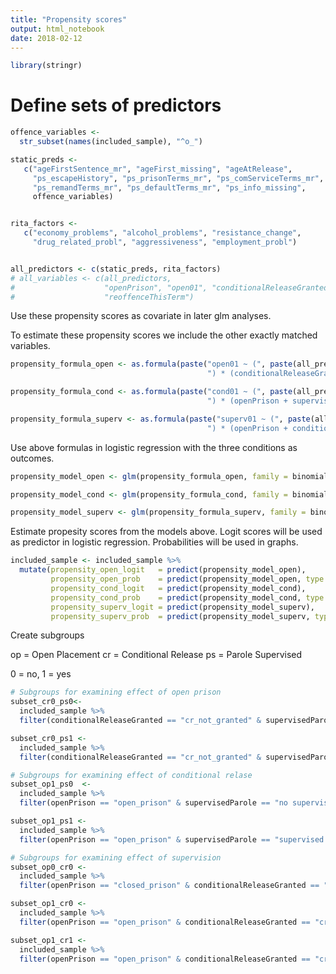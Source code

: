 ```yaml
---
title: "Propensity scores"
output: html_notebook
date: 2018-02-12
---
```

```r
library(stringr)
```

# Define sets of predictors

```r
offence_variables <- 
  str_subset(names(included_sample), "^o_")

static_preds <- 
   c("ageFirstSentence_mr", "ageFirst_missing", "ageAtRelease", 
     "ps_escapeHistory", "ps_prisonTerms_mr", "ps_comServiceTerms_mr", 
     "ps_remandTerms_mr", "ps_defaultTerms_mr", "ps_info_missing", 
     offence_variables)


rita_factors <- 
   c("economy_problems", "alcohol_problems", "resistance_change", 
     "drug_related_probl", "aggressiveness", "employment_probl") 


all_predictors <- c(static_preds, rita_factors)
# all_variables <- c(all_predictors, 
#                    "openPrison", "open01", "conditionalReleaseGranted", "cond01", "supervisedParole", "superv01", 
#                    "reoffenceThisTerm")

```


Use these propensity scores as covariate in later glm analyses.

To estimate these propensity scores we include the other exactly matched variables.

```r
propensity_formula_open <- as.formula(paste("open01 ~ (", paste(all_predictors, collapse = " + "),
                                            ") * (conditionalReleaseGranted + supervisedParole)"))

propensity_formula_cond <- as.formula(paste("cond01 ~ (", paste(all_predictors, collapse = " + "),
                                            ") * (openPrison + supervisedParole)"))

propensity_formula_superv <- as.formula(paste("superv01 ~ (", paste(all_predictors, collapse = " + "),
                                            ") * (openPrison + conditionalReleaseGranted)"))

```

Use above formulas in logistic regression with the three conditions as outcomes.

```r
propensity_model_open <- glm(propensity_formula_open, family = binomial, data = included_sample)

propensity_model_cond <- glm(propensity_formula_cond, family = binomial, data = included_sample)

propensity_model_superv <- glm(propensity_formula_superv, family = binomial, data = included_sample)

```

Estimate propesity scores from the models above. Logit scores will be used as predictor in logistic regression. Probabilities will be used in graphs.

```r
included_sample <- included_sample %>% 
  mutate(propensity_open_logit   = predict(propensity_model_open),
         propensity_open_prob    = predict(propensity_model_open, type = "response"),
         propensity_cond_logit   = predict(propensity_model_cond),
         propensity_cond_prob    = predict(propensity_model_cond, type = "response"),
         propensity_superv_logit = predict(propensity_model_superv),
         propensity_superv_prob  = predict(propensity_model_superv, type = "response"))

```

Create subgroups


op = Open Placement
cr = Conditional Release
ps = Parole Supervised

0 = no, 1 = yes

```r
# Subgroups for examining effect of open prison
subset_cr0_ps0<-
  included_sample %>% 
  filter(conditionalReleaseGranted == "cr_not_granted" & supervisedParole == "no supervision")

subset_cr0_ps1 <-
  included_sample %>% 
  filter(conditionalReleaseGranted == "cr_not_granted" & supervisedParole == "supervised parole")

# Subgroups for examining effect of conditional relase
subset_op1_ps0  <-
  included_sample %>% 
  filter(openPrison == "open_prison" & supervisedParole == "no supervision")

subset_op1_ps1 <- 
  included_sample %>% 
  filter(openPrison == "open_prison" & supervisedParole == "supervised parole")

# Subgroups for examining effect of supervision
subset_op0_cr0 <-
  included_sample %>% 
  filter(openPrison == "closed_prison" & conditionalReleaseGranted == "cr_not_granted" )

subset_op1_cr0 <- 
  included_sample %>% 
  filter(openPrison == "open_prison" & conditionalReleaseGranted == "cr_not_granted" )

subset_op1_cr1 <- 
  included_sample %>% 
  filter(openPrison == "open_prison" & conditionalReleaseGranted == "cr_granted" )


```

